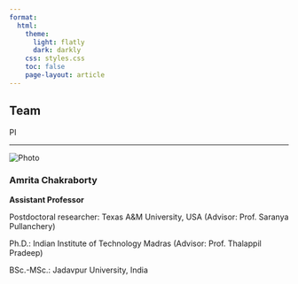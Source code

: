```yaml
---
format:
  html:
    theme:
      light: flatly
      dark: darkly
    css: styles.css
    toc: false
    page-layout: article
---
```


::: page-header
# Team
:::

::: team-heading
PI
:::

---

::::: person-card
::: person-photo
![](images/profile.jfif){alt="Photo"}
:::

::: person-text
### Amrita Chakraborty

**Assistant Professor**

Postdoctoral researcher: Texas A&M University, USA (Advisor: Prof. Saranya Pullanchery)

Ph.D.: Indian Institute of Technology Madras (Advisor: Prof. Thalappil Pradeep)

BSc.-MSc.: Jadavpur University, India
:::
:::::
